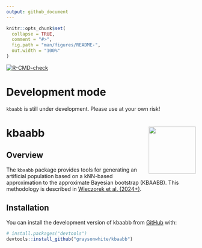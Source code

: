 ```yaml
---
output: github_document
---
```


<!-- README.md is generated from README.Rmd. Please edit that file -->

```r
knitr::opts_chunk$set(
  collapse = TRUE,
  comment = "#>",
  fig.path = "man/figures/README-",
  out.width = "100%"
)
```

<!-- badges: start -->
[![R-CMD-check](https://github.com/graysonwhite/kbaabb/actions/workflows/R-CMD-check.yaml/badge.svg)](https://github.com/graysonwhite/kbaabb/actions/workflows/R-CMD-check.yaml)
<!-- badges: end -->

# Development mode

`kbaabb` is still under development. Please use at your own risk!

# kbaabb <img src="https://raw.githubusercontent.com/graysonwhite/kbaabb/main/figs/kbaabb.png" align="right" width=125 />

## Overview

The `kbaabb` package provides tools for generating an artificial population
based on a kNN-based approximation to the approximate Bayesian bootstrap
(KBAABB). This methodology is described in [Wieczorek et al. (2024+)](https://arxiv.org/abs/2306.15607).

## Installation

You can install the development version of kbaabb from [GitHub](https://github.com/) with:

``` r
# install.packages("devtools")
devtools::install_github("graysonwhite/kbaabb")
```
